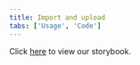 ```yaml
---
title: Import and upload
tabs: ['Usage', 'Code']
---
```


Click [here](https://pages.github.ibm.com/cloud-integration-design/ide-components/?path=/story/under-construction-ide-importing-importing--importing-multiple-files) to view our storybook.